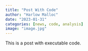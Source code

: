 ```yaml
---
title: "Post With Code"
author: "Harlow Malloc"
date: "2023-01-31"
categories: [news, code, analysis]
image: "image.jpg"
---
```


This is a post with executable code.
